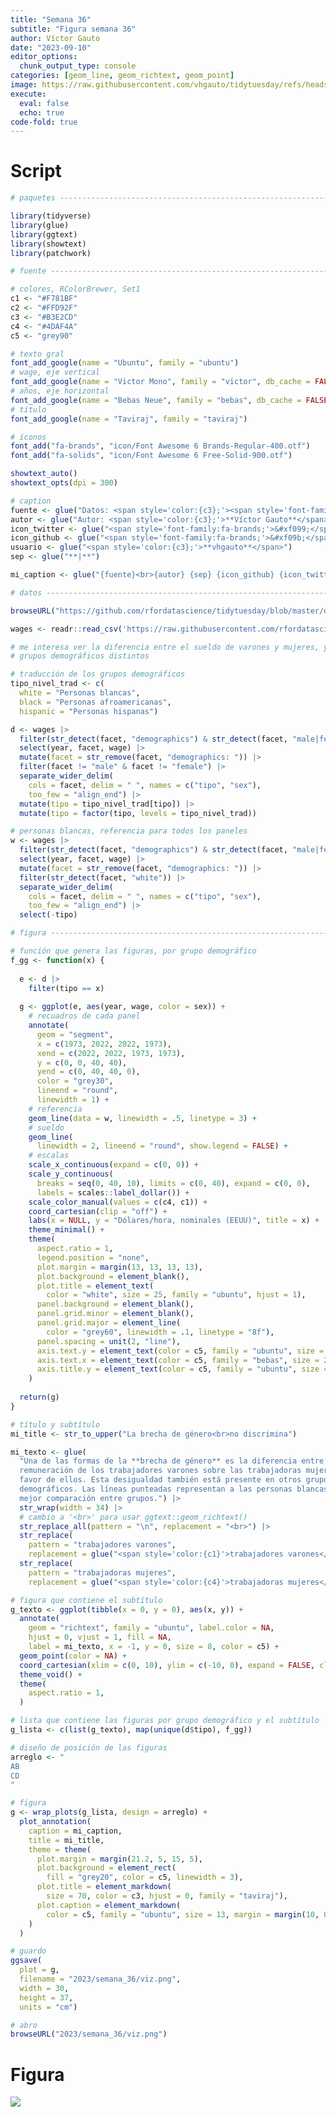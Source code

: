 ```yaml
---
title: "Semana 36"
subtitle: "Figura semana 36"
author: Víctor Gauto
date: "2023-09-10"
editor_options:
  chunk_output_type: console
categories: [geom_line, geom_richtext, geom_point]
image: https://raw.githubusercontent.com/vhgauto/tidytuesday/refs/heads/main/2023/semana_36/viz.png
execute:
  eval: false
  echo: true
code-fold: true
---
```



# Script

```r

# paquetes ----------------------------------------------------------------

library(tidyverse)
library(glue)
library(ggtext)
library(showtext)
library(patchwork)

# fuente ------------------------------------------------------------------

# colores, RColorBrewer, Set1
c1 <- "#F781BF"
c2 <- "#FFD92F"
c3 <- "#B3E2CD"
c4 <- "#4DAF4A"
c5 <- "grey90"

# texto gral
font_add_google(name = "Ubuntu", family = "ubuntu")
# wage, eje vertical
font_add_google(name = "Victor Mono", family = "victor", db_cache = FALSE)
# años, eje horizontal
font_add_google(name = "Bebas Neue", family = "bebas", db_cache = FALSE)
# título
font_add_google(name = "Taviraj", family = "taviraj")

# íconos
font_add("fa-brands", "icon/Font Awesome 6 Brands-Regular-400.otf")
font_add("fa-solids", "icon/Font Awesome 6 Free-Solid-900.otf")

showtext_auto()
showtext_opts(dpi = 300)

# caption
fuente <- glue("Datos: <span style='color:{c3};'><span style='font-family:victor;'>{{<b>tidytuesdayR</b>}}</span> semana 36. Union Membership and Coverage Database. B. Hirsch, D. Macpherson, W. Even</span>")
autor <- glue("Autor: <span style='color:{c3};'>**Víctor Gauto**</span>")
icon_twitter <- glue("<span style='font-family:fa-brands;'>&#xf099;</span>")
icon_github <- glue("<span style='font-family:fa-brands;'>&#xf09b;</span>")
usuario <- glue("<span style='color:{c3};'>**vhgauto**</span>")
sep <- glue("**|**")

mi_caption <- glue("{fuente}<br>{autor} {sep} {icon_github} {icon_twitter} {usuario}")

# datos -------------------------------------------------------------------

browseURL("https://github.com/rfordatascience/tidytuesday/blob/master/data/2023/2023-09-05/readme.md")

wages <- readr::read_csv('https://raw.githubusercontent.com/rfordatascience/tidytuesday/master/data/2023/2023-09-05/wages.csv')

# me interesa ver la diferencia entre el sueldo de varones y mujeres, y comparar
# grupos demográficos distintos

# traducción de los grupos demográficos
tipo_nivel_trad <- c(
  white = "Personas blancas", 
  black = "Personas afroamericanas",
  hispanic = "Personas hispanas")

d <- wages |> 
  filter(str_detect(facet, "demographics") & str_detect(facet, "male|female")) |> 
  select(year, facet, wage) |> 
  mutate(facet = str_remove(facet, "demographics: ")) |> 
  filter(facet != "male" & facet != "female") |> 
  separate_wider_delim(
    cols = facet, delim = " ", names = c("tipo", "sex"),
    too_few = "align_end") |> 
  mutate(tipo = tipo_nivel_trad[tipo]) |> 
  mutate(tipo = factor(tipo, levels = tipo_nivel_trad))

# personas blancas, referencia para todos los paneles
w <- wages |> 
  filter(str_detect(facet, "demographics") & str_detect(facet, "male|female")) |> 
  select(year, facet, wage) |> 
  mutate(facet = str_remove(facet, "demographics: ")) |> 
  filter(str_detect(facet, "white")) |> 
  separate_wider_delim(
    cols = facet, delim = " ", names = c("tipo", "sex"), 
    too_few = "align_end") |> 
  select(-tipo)

# figura ------------------------------------------------------------------

# función que genera las figuras, por grupo demográfico
f_gg <- function(x) {
  
  e <- d |> 
    filter(tipo == x)
  
  g <- ggplot(e, aes(year, wage, color = sex)) +
    # recuadros de cada panel
    annotate(
      geom = "segment",
      x = c(1973, 2022, 2022, 1973),
      xend = c(2022, 2022, 1973, 1973),
      y = c(0, 0, 40, 40),
      yend = c(0, 40, 40, 0),
      color = "grey30",
      lineend = "round",
      linewidth = 1) +
    # referencia
    geom_line(data = w, linewidth = .5, linetype = 3) +
    # sueldo
    geom_line(
      linewidth = 2, lineend = "round", show.legend = FALSE) +
    # escalas
    scale_x_continuous(expand = c(0, 0)) +
    scale_y_continuous(
      breaks = seq(0, 40, 10), limits = c(0, 40), expand = c(0, 0),
      labels = scales::label_dollar()) +
    scale_color_manual(values = c(c4, c1)) +
    coord_cartesian(clip = "off") +
    labs(x = NULL, y = "Dólares/hora, nominales (EEUU)", title = x) +
    theme_minimal() +
    theme(
      aspect.ratio = 1,
      legend.position = "none",
      plot.margin = margin(13, 13, 13, 13),
      plot.background = element_blank(),
      plot.title = element_text(
        color = "white", size = 25, family = "ubuntu", hjust = 1),
      panel.background = element_blank(),
      panel.grid.minor = element_blank(),
      panel.grid.major = element_line(
        color = "grey60", linewidth = .1, linetype = "8f"),
      panel.spacing = unit(2, "line"),
      axis.text.y = element_text(color = c5, family = "ubuntu", size = 15),
      axis.text.x = element_text(color = c5, family = "bebas", size = 20),
      axis.title.y = element_text(color = c5, family = "ubuntu", size = 20)
    )
  
  return(g)
}

# título y subtítulo
mi_title <- str_to_upper("La brecha de género<br>no discrimina")

mi_texto <- glue(
  "Una de las formas de la **brecha de género** es la diferencia entre la 
  remuneración de los trabajadores varones sobre las trabajadoras mujeres, en 
  favor de ellos. Esta desigualdad también está presente en otros grupos 
  demográficos. Las líneas punteadas representan a las personas blancas, para 
  mejor comparación entre grupos.") |> 
  str_wrap(width = 34) |> 
  # cambio a '<br>' para usar ggtext::geom_richtext()
  str_replace_all(pattern = "\n", replacement = "<br>") |> 
  str_replace(
    pattern = "trabajadores varones", 
    replacement = glue("<span style='color:{c1}'>trabajadores varones</span>")) |> 
  str_replace(
    pattern = "trabajadoras mujeres", 
    replacement = glue("<span style='color:{c4}'>trabajadoras mujeres</span>"))

# figura que contiene el subtítulo
g_texto <- ggplot(tibble(x = 0, y = 0), aes(x, y)) +
  annotate(
    geom = "richtext", family = "ubuntu", label.color = NA, 
    hjust = 0, vjust = 1, fill = NA,
    label = mi_texto, x = -1, y = 0, size = 8, color = c5) +
  geom_point(color = NA) +
  coord_cartesian(xlim = c(0, 10), ylim = c(-10, 0), expand = FALSE, clip = "off") +
  theme_void() +
  theme(
    aspect.ratio = 1,
  )

# lista que contiene las figuras por grupo demográfico y el subtítulo
g_lista <- c(list(g_texto), map(unique(d$tipo), f_gg))

# diseño de posición de las figuras
arreglo <- "
AB
CD
"

# figura
g <- wrap_plots(g_lista, design = arreglo) +
  plot_annotation(
    caption = mi_caption,
    title = mi_title,
    theme = theme(
      plot.margin = margin(21.2, 5, 15, 5),
      plot.background = element_rect(
        fill = "grey20", color = c5, linewidth = 3),
      plot.title = element_markdown(
        size = 70, color = c3, hjust = 0, family = "taviraj"),
      plot.caption = element_markdown(
        color = c5, family = "ubuntu", size = 13, margin = margin(10, 0, 5, 0)),
    )
  )

# guardo
ggsave(
  plot = g,
  filename = "2023/semana_36/viz.png",
  width = 30,
  height = 37,
  units = "cm")

# abro
browseURL("2023/semana_36/viz.png")
```

# Figura

![](https://raw.githubusercontent.com/vhgauto/tidytuesday/refs/heads/main/2023/semana_36/viz.png)


